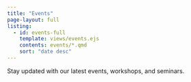```yaml
---
title: "Events"
page-layout: full
listing:
  - id: events-full
    template: views/events.ejs
    contents: events/*.qmd
    sort: "date desc"
---
```


Stay updated with our latest events, workshops, and seminars.

::: {#events-full}
:::
